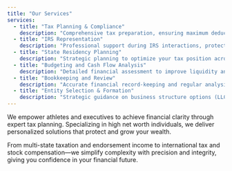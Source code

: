 ```yaml
---
title: "Our Services"
services:
  - title: "Tax Planning & Compliance"
    description: "Comprehensive tax preparation, ensuring maximum deductions and accurate filing."
  - title: "IRS Representation"
    description: "Professional support during IRS interactions, protecting your interests and providing peace of mind."
  - title: "State Residency Planning"
    description: "Strategic planning to optimize your tax position across multiple states."
  - title: "Budgeting and Cash Flow Analysis"
    description: "Detailed financial assessment to improve liquidity and financial decision-making."
  - title: "Bookkeeping and Review"
    description: "Accurate financial record-keeping and regular analysis to maintain financial clarity."
  - title: "Entity Selection & Formation"
    description: "Strategic guidance on business structure options (LLC, S-Corp, C-Corp) to optimize tax benefits and liability protection for your specific situation."
---
```


We empower athletes and executives to achieve financial clarity through expert tax planning. Specializing in high net worth individuals, we deliver personalized solutions that protect and grow your wealth.

From multi-state taxation and endorsement income to international tax and stock compensation—we simplify complexity with precision and integrity, giving you confidence in your financial future.